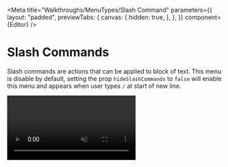 

<Meta
  title="Walkthroughs/MenuTypes/Slash Command"
  parameters={{
    layout: "padded",
    previewTabs: {
      canvas: {
        hidden: true,
      },
    },
  }}
  component={Editor}
/>

# Slash Commands

Slash commands are actions that can be applied to block of text. This menu is
disable by default, setting the prop `hideSlashCommands` to `false` will enable
this menu and appears when user types `/` at start of new line.

<video src={Bubble} playsinline autoPlay muted loop />

#### **Example**

<Canvas>
  <Story name="Slash Command">
    <Editor rows={40} menuType="bubble" heightStrategy="flexible" />
  </Story>
</Canvas>
